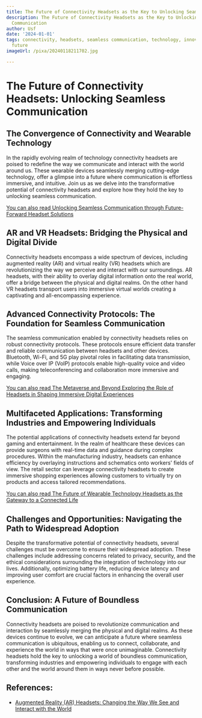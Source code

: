 ```yaml
---
title: The Future of Connectivity Headsets as the Key to Unlocking Seamless Communication
description: The Future of Connectivity Headsets as the Key to Unlocking Seamless
  Communication
author: Usf
date: '2024-01-01'
tags: connectivity, headsets, seamless communication, technology, innovation, communication,
  future
imageUrl: /pixa/20240118211702.jpg

---
```

# The Future of Connectivity  Headsets: Unlocking Seamless Communication

## The Convergence of Connectivity and Wearable Technology

In the rapidly evolving realm of technology connectivity headsets are poised to redefine the way we communicate and interact with the world around us. These wearable devices seamlessly merging cutting-edge technology, offer a glimpse into a future where communication is effortless immersive, and intuitive. Join us as  we delve into the transformative potential of connectivity headsets and explore how they hold the key to unlocking seamless communication.

[You can also read Unlocking Seamless Communication through Future-Forward Headset Solutions](Unlocking%20Seamless%20Communication%20through%20Future-Forward%20Headset%20Solutions)


## AR and  VR  Headsets: Bridging the Physical and Digital Divide

Connectivity headsets encompass  a wide spectrum of  devices, including augmented reality (AR) and virtual reality (VR) headsets which are revolutionizing the way  we perceive and  interact with our surroundings. AR headsets, with their ability to  overlay digital information  onto the real world, offer a bridge between the physical and digital  realms. On the other hand VR headsets transport users  into immersive virtual worlds  creating a captivating and all-encompassing experience.

## Advanced Connectivity Protocols: The  Foundation for Seamless Communication

The  seamless communication enabled by connectivity headsets relies on robust connectivity protocols. These protocols ensure efficient  data transfer and  reliable communication between headsets and other devices. Bluetooth, Wi-Fi, and 5G play pivotal roles in facilitating data transmission,  while Voice over  IP (VoIP) protocols enable high-quality voice and video calls, making teleconferencing and collaboration more immersive and engaging.

[You can also read The Metaverse and  Beyond  Exploring the Role of Headsets in Shaping Immersive Digital Experiences](The%20Metaverse%20and%20Beyond%20Exploring%20the%20Role%20of%20Headsets%20in%20Shaping%20Immersive%20Digital%20Experiences)


## Multifaceted Applications:  Transforming Industries and Empowering Individuals

The potential  applications of connectivity headsets extend  far beyond gaming and entertainment. In the  realm of healthcare these devices can provide surgeons with real-time data and guidance during complex procedures. Within the manufacturing industry, headsets can enhance efficiency  by overlaying instructions and schematics onto workers' fields  of  view. The retail sector can leverage connectivity headsets to create immersive shopping  experiences allowing customers  to virtually try on products and access tailored recommendations.

[You can also read The Future of Wearable  Technology Headsets as the Gateway to  a Connected Life](The%20Future%20of%20Wearable%20Technology%20Headsets%20as%20the%20Gateway%20to%20a%20Connected%20Life)


## Challenges  and  Opportunities: Navigating  the Path to Widespread Adoption

Despite the transformative potential  of connectivity headsets,  several challenges must be overcome to ensure their widespread  adoption. These challenges include addressing concerns  related to privacy, security, and the ethical considerations surrounding  the  integration of technology  into our lives. Additionally, optimizing battery life, reducing device latency and improving user comfort are crucial factors in enhancing the  overall user experience.

## Conclusion: A Future of Boundless Communication

Connectivity headsets are poised  to revolutionize communication and interaction by seamlessly merging the physical and digital realms.  As these devices continue to evolve, we can anticipate a future where seamless  communication is ubiquitous, enabling us to connect, collaborate, and experience the  world in ways that were once unimaginable. Connectivity headsets hold the key to unlocking  a world of boundless communication, transforming industries and empowering individuals to engage with each other and the  world around them in ways never before possible.

## References:
- [Augmented Reality (AR) Headsets: Changing the Way We See and Interact with the World](https://copperpod.medium.com/augmented-reality-ar-headsets-changing-the-way-we-see-and-interact-with-the-world-5284ba1e1a33)

